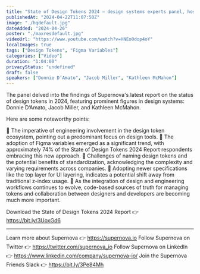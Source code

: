 ```yaml
---
title: "State of Design Tokens 2024 — design systems experts panel, hosted by Supernova"
publishedAt: "2024-04-22T11:07:50Z"
image: "./hqdefault.jpg"
dateAdded: "2024-04-26"
poster: "./maxresdefault.jpg"
videoUrl: "https://www.youtube.com/watch?v=HNEo0dop4oY"
localImages: true
tags: ["Design Tokens", "Figma Variables"]
categories: ["Video"]
duration: "1:04:00"
privacyStatus: "undefined"
draft: false
speakers: ["Donnie D’Amato", "Jacob Miller", "Kathleen McMahon"]
---
```

The panel delved into the findings of Supernova's latest report on the status of design tokens in 2024, featuring prominent figures in design systems: Donnie D’Amato, Jacob Miller, and Kathleen McMahon. 

Here are some noteworthy points:

🔹 The imperative of engineering involvement in the design token ecosystem, pointing out a predominant focus on design tools.
🔹 The adoption of Figma variables emerged as a significant trend, with approximately 74% of the State of Design Tokens 2024 Report respondents embracing this new approach.
🔹 Challenges of naming design tokens and the potential benefits of standardization, acknowledging the complexity and varying requirements across companies.
🔹 Adopting newer specifications like the top layer for UI layering, indicates a potential shift away from traditional z-index usage.
🔹 As the integration of design and engineering workflows continues to evolve, code-based sources of truth for managing tokens and collaboration between designers and developers are becoming much more important.

Download the State of Design Tokens 2024 Report 👉 https://bit.ly/3UoxGd6

----------
Learn more about Supernova 👉 https://supernova.io
Follow Supernova on Twitter 👉  https://twitter.com/supernova_io
Follow Supernova on LinkedIn 👉 https://www.linkedin.com/company/supernova-io/
Join the Supernova Friends Slack 👉 https://bit.ly/3Pe84Mh
